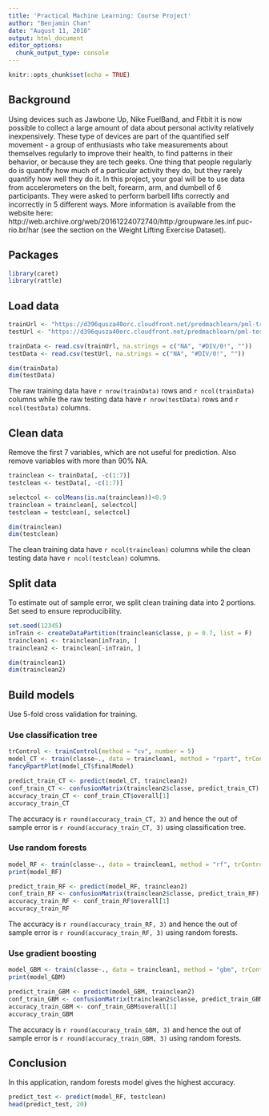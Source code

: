 ```yaml
---
title: 'Practical Machine Learning: Course Project'
author: "Benjamin Chan"
date: "August 11, 2018"
output: html_document
editor_options: 
  chunk_output_type: console
---
```


```r
knitr::opts_chunk$set(echo = TRUE)
```

## Background
Using devices such as Jawbone Up, Nike FuelBand, and Fitbit it is now possible to collect a large amount of data about personal activity relatively inexpensively. These type of devices are part of the quantified self movement - a group of enthusiasts who take measurements about themselves regularly to improve their health, to find patterns in their behavior, or because they are tech geeks. One thing that people regularly do is quantify how much of a particular activity they do, but they rarely quantify how well they do it. In this project, your goal will be to use data from accelerometers on the belt, forearm, arm, and dumbell of 6 participants. They were asked to perform barbell lifts correctly and incorrectly in 5 different ways. More information is available from the website here: http://web.archive.org/web/20161224072740/http:/groupware.les.inf.puc-rio.br/har (see the section on the Weight Lifting Exercise Dataset).

## Packages
```r
library(caret)
library(rattle)
```

## Load data
```r
trainUrl <- "https://d396qusza40orc.cloudfront.net/predmachlearn/pml-training.csv"
testUrl <- "https://d396qusza40orc.cloudfront.net/predmachlearn/pml-testing.csv"

trainData <- read.csv(trainUrl, na.strings = c("NA", "#DIV/0!", ""))
testData <- read.csv(testUrl, na.strings = c("NA", "#DIV/0!", ""))

dim(trainData)
dim(testData)
```

The raw training data have `r nrow(trainData)` rows and `r ncol(trainData)` columns while the raw testing data have `r nrow(testData)` rows and `r ncol(testData)` columns.

## Clean data
Remove the first 7 variables, which are not useful for prediction. Also remove variables with more than 90% NA.
```r
trainclean <- trainData[, -c(1:7)]
testclean <- testData[, -c(1:7)]

selectcol <- colMeans(is.na(trainclean))<0.9
trainclean = trainclean[, selectcol]
testclean = testclean[, selectcol]

dim(trainclean)
dim(testclean)
```

The clean training data have `r ncol(trainclean)` columns while the clean testing data have `r ncol(testclean)` columns.

## Split data
To estimate out of sample error, we split clean training data into 2 portions. Set seed to ensure reproducibility.
```r
set.seed(12345)
inTrain <- createDataPartition(trainclean$classe, p = 0.7, list = F)
trainclean1 <- trainclean[inTrain, ]
trainclean2 <- trainclean[-inTrain, ]

dim(trainclean1)
dim(trainclean2)
```

## Build models
Use 5-fold cross validation for training.

### Use classification tree
```r
trControl <- trainControl(method = "cv", number = 5)
model_CT <- train(classe~., data = trainclean1, method = "rpart", trControl = trControl)
fancyRpartPlot(model_CT$finalModel)

predict_train_CT <- predict(model_CT, trainclean2)
conf_train_CT <- confusionMatrix(trainclean2$classe, predict_train_CT)
accuracy_train_CT <- conf_train_CT$overall[1]
accuracy_train_CT
```

The accuracy is `r round(accuracy_train_CT, 3)` and hence the out of sample error is `r round(accuracy_train_CT, 3)` using classification tree.

### Use random forests
```r
model_RF <- train(classe~., data = trainclean1, method = "rf", trControl = trControl)
print(model_RF)

predict_train_RF <- predict(model_RF, trainclean2)
conf_train_RF <- confusionMatrix(trainclean2$classe, predict_train_RF)
accuracy_train_RF <- conf_train_RF$overall[1]
accuracy_train_RF
```

The accuracy is `r round(accuracy_train_RF, 3)` and hence the out of sample error is `r round(accuracy_train_RF, 3)` using random forests.

### Use gradient boosting
```r
model_GBM <- train(classe~., data = trainclean1, method = "gbm", trControl = trControl, verbose = FALSE)
print(model_GBM)

predict_train_GBM <- predict(model_GBM, trainclean2)
conf_train_GBM <- confusionMatrix(trainclean2$classe, predict_train_GBM)
accuracy_train_GBM <- conf_train_GBM$overall[1]
accuracy_train_GBM
```

The accuracy is `r round(accuracy_train_GBM, 3)` and hence the out of sample error is `r round(accuracy_train_GBM, 3)` using random forests.

## Conclusion
In this application, random forests model gives the highest accuracy.
```r
predict_test <- predict(model_RF, testclean)
head(predict_test, 20)
```
